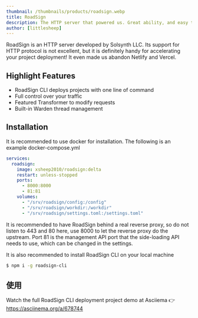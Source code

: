 ```yaml
---
thumbnail: /thumbnails/products/roadsign.webp
title: RoadSign
description: The HTTP server that powered us. Great ability, and easy to use
author: [littlesheep]
---
```


RoadSign is an HTTP server developed by Solsynth LLC.
Its support for HTTP protocol is not excellent, but it is definitely handy for accelerating your project deployment!
It even made us abandon Netlify and Vercel.

## Highlight Features

- RoadSign CLI deploys projects with one line of command
- Full control over your traffic
- Featured Transformer to modify requests
- Built-in Warden thread management

## Installation

It is recommended to use docker for installation. The following is an example docker-compose.yml

```yaml
services:
  roadsign:
    image: xsheep2010/roadsign:delta
    restart: unless-stopped
    ports:
      - 8000:8000
      - 81:81
    volumes:
      - "/srv/roadsign/config:/config"
      - "/srv/roadsign/workdir:/workdir"
      - "/srv/roadsign/settings.toml:/settings.toml"
```

It is recommended to have RoadSign behind a real reverse proxy, so do not listen to 443 and 80 here, use 8000 to let the reverse proxy do the upstream.
Port 81 is the management API port that the side-loading API needs to use, which can be changed in the settings.

It is also recommended to install RoadSign CLI on your local machine

```sh
$ npm i -g roadsign-cli
```

## 使用

Watch the full RoadSign CLI deployment project demo at Asciiema 👉 https://asciinema.org/a/678744
